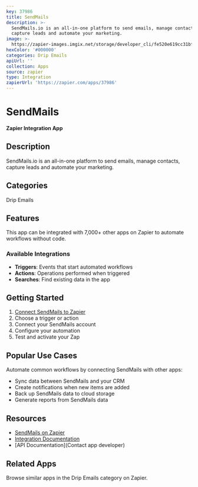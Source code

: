 ```yaml
---
key: 37986
title: SendMails
description: >-
  SendMails.io is an all-in-one platform to send emails, manage contacts,
  capture leads and automate your marketing.
image: >-
  https://zapier-images.imgix.net/storage/developer_cli/fe520e619cc31bf8f510bf1f8e807399.png?auto=format%2Ccompress&ixlib=python-3.0.0&q=50
hexColor: '#000000'
categories: Drip Emails
apiUrl: ''
collection: Apps
source: zapier
type: Integration
zapierUrl: 'https://zapier.com/apps/37986'
---
```

# SendMails

**Zapier Integration App**

## Description

SendMails.io is an all-in-one platform to send emails, manage contacts, capture leads and automate your marketing.

## Categories

Drip Emails

## Features

This app can be integrated with 7,000+ other apps on Zapier to automate workflows without code.

### Available Integrations

- **Triggers**: Events that start automated workflows
- **Actions**: Operations performed when triggered
- **Searches**: Find existing data in the app

## Getting Started

1. [Connect SendMails to Zapier](https://zapier.com/apps/37986)
2. Choose a trigger or action
3. Connect your SendMails account
4. Configure your automation
5. Test and activate your Zap

## Popular Use Cases

Automate common workflows by connecting SendMails with other apps:

- Sync data between SendMails and your CRM
- Create notifications when new items are added
- Back up SendMails data to cloud storage
- Generate reports from SendMails data

## Resources

- [SendMails on Zapier](https://zapier.com/apps/37986)
- [Integration Documentation](https://zapier.com/apps/37986/integrations)
- [API Documentation](Contact app developer)

## Related Apps

Browse similar apps in the Drip Emails category on Zapier.
